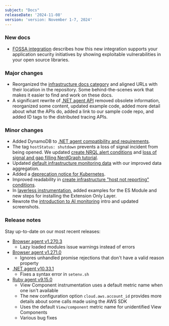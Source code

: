 ```yaml
---
subject: "Docs"
releaseDate: '2024-11-08'
version: 'version: November 1-7, 2024'
---
```


### New docs

* [FOSSA integration](/docs/vulnerability-management/integrations/fossa/) describes how this new integration supports your application security initiatives by showing exploitable vulnerabilities in your open source libraries.


### Major changes

* Reorganized the [infrastructure docs category](/docs/infrastructure/introduction-infra-monitoring/) and aligned URLs with their location in the repository. Some behind-the-scenes work that makes it easier to find and work on these docs.
* A significant rewrite of [.NET agent API](/docs/apm/agents/net-agent/net-agent-api/net-agent-api/) removed obsolete information, reorganized some content, updated example code, added more detail about what the APIs do, added a link to our sample code repo, and added ID tags to the distributed tracing APIs.

### Minor changes

* Added DynamoDB to [.NET agent compatibility and requirements](/docs/apm/agents/net-agent/getting-started/net-agent-compatibility-requirements/#database-core).
* The tag `hostStatus: shutdown` prevents a loss of signal incident from being opened. We updated [create NRQL alert conditions](/docs/alerts/create-alert/create-alert-condition/create-nrql-alert-conditions/) and [loss of signal and gap filling NerdGraph tutorial](/docs/apis/nerdgraph/examples/nerdgraph-api-loss-signal-gap-filling/).
* Updated [default infrastructure monitoring data](/docs/infrastructure/infrastructure-data/default-infra-data/) with our improved data aggregation.
* Added a [deprecation notice for Kubernetes](/eol/2024/10/deprecation-notice-v1.26-and-lower/).
* Improved readability in [create infrastructure "host not reporting" conditions](/docs/infrastructure/infrastructure-alerts/create-infrastructure-host-not-reporting-condition/).
* In [layerless instrumentation](/docs/serverless-function-monitoring/aws-lambda-monitoring/instrument-lambda-function/enable-serverless-monitoring-aws-lambda-layerless/), added examples for the ES Module and new steps for installing the Extension Only Layer.
* Rewrote the [introduction to AI monitoring](/docs/ai-monitoring/intro-to-ai-monitoring/) intro and updated screenshots.


### Release notes

Stay up-to-date on our most recent releases:

* [Browser agent v1.270.3](/docs/release-notes/new-relic-browser-release-notes/browser-agent-release-notes/browser-agent-v1.270.3/)
    * Lazy loaded modules issue warnings instead of errors
* [Browser agent v1.271.0](/docs/release-notes/new-relic-browser-release-notes/browser-agent-release-notes/browser-agent-v1.271.0/)
    * Ignores unhandled promise rejections that don't have a valid reason property
* [.NET agent v10.33.1](/docs/release-notes/agent-release-notes/net-release-notes/net-agent-10-33-1/)
    * Fixes a syntax error in `setenv.sh`
* [Ruby agent v9.15.0](/docs/release-notes/agent-release-notes/ruby-release-notes/ruby-agent-9-15-0/)
    * View Component instrumentation uses a default metric name when one isn't available
    * The new configuration option `cloud.aws.account_id` provides more details about some calls made using the AWS SDK
    * Uses the default `View/component` metric name for unidentified View Components
    * Various bug fixes